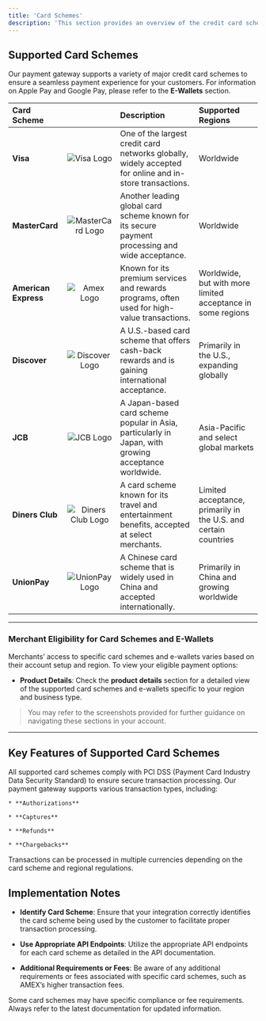 ```yaml
---
title: 'Card Schemes'
description: 'This section provides an overview of the credit card schemes supported by our payment gateway. Understanding the various card schemes is essential for merchants as they integrate with our API and seek to accommodate diverse customer payment preferences.'
---
```


## **Supported Card Schemes**

Our payment gateway supports a variety of major credit card schemes to ensure a seamless payment experience for your customers. For information on Apple Pay and Google Pay, please refer to the **E-Wallets** section.

| Card Scheme          |                                              | Description                                                                                             | Supported Regions                                               |
| :------------------- | :------------------------------------------: | :------------------------------------------------------------------------------------------------------ | :-------------------------------------------------------------- |
| **Visa**             |    ![Visa Logo](/images/scheme-visa.svg)   | One of the largest credit card networks globally, widely accepted for online and in-store transactions. | Worldwide                                                       |
| **MasterCard**       |  ![MasterCard Logo](/images/scheme-visa.svg) | Another leading global card scheme known for its secure payment processing and wide acceptance.         | Worldwide                                                       |
| **American Express** |     ![Amex Logo](/images/scheme-visa.svg)    | Known for its premium services and rewards programs, often used for high-value transactions.            | Worldwide, but with more limited acceptance in some regions     |
| **Discover**         |   ![Discover Logo](/images/scheme-visa.svg)  | A U.S.-based card scheme that offers cash-back rewards and is gaining international acceptance.         | Primarily in the U.S., expanding globally                       |
| **JCB**              |     ![JCB Logo](/images/scheme-visa.svg)     | A Japan-based card scheme popular in Asia, particularly in Japan, with growing acceptance worldwide.    | Asia-Pacific and select global markets                          |
| **Diners Club**      | ![Diners Club Logo](/images/scheme-visa.svg) | A card scheme known for its travel and entertainment benefits, accepted at select merchants.            | Limited acceptance, primarily in the U.S. and certain countries |
| **UnionPay**         |   ![UnionPay Logo](/images/scheme-visa.svg)  | A Chinese card scheme that is widely used in China and accepted internationally.                        | Primarily in China and growing worldwide                        |

***

### **Merchant Eligibility for Card Schemes and E-Wallets**

Merchants’ access to specific card schemes and e-wallets varies based on their account setup and region. To view your eligible payment options:

* **Product Details**: Check the **product details** section for a detailed view of the supported card schemes and e-wallets specific to your region and business type.

> You may refer to the screenshots provided for further guidance on navigating these sections in your account.

***

## **Key Features of Supported Card Schemes**

<CardGroup>
  <Card title="Security" icon="shield-check">
    All supported card schemes comply with PCI DSS (Payment Card Industry Data Security Standard) to ensure secure transaction processing.
  </Card>

  <Card title="Transaction Types" icon="right-left">
    Our payment gateway supports various transaction types, including:

    * **Authorizations**

    * **Captures**

    * **Refunds**

    * **Chargebacks**
  </Card>

  <Card title="Currency Support" icon="dollar-sign">
    Transactions can be processed in multiple currencies depending on the card scheme and regional regulations.
  </Card>
</CardGroup>

## **Implementation Notes**

* **Identify Card Scheme**: Ensure that your integration correctly identifies the card scheme being used by the customer to facilitate proper transaction processing.

* **Use Appropriate API Endpoints**: Utilize the appropriate API endpoints for each card scheme as detailed in the API documentation.

* **Additional Requirements or Fees**: Be aware of any additional requirements or fees associated with specific card schemes, such as AMEX’s higher transaction fees.

<Note>
  Some card schemes may have specific compliance or fee requirements. Always refer to the latest documentation for updated information.
</Note>